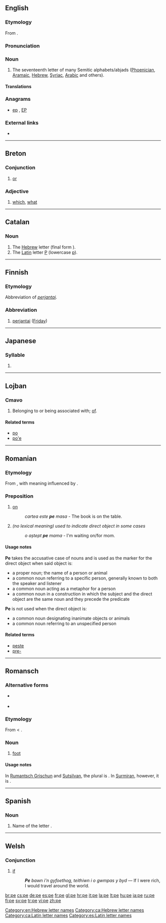 {{also|Appendix:Variations of "pe"}}
==English==

===Etymology===
From {{proto|Semitic|pay-|mouth}}.

===Pronunciation===
{{rfp|lang=en}}

===Noun===
{{en-noun|pl=pes}}
{{rfv-inflection|pes}}

# The seventeenth letter of many Semitic  alphabets/abjads ([[Phoenician]], [[Aramaic]], [[Hebrew]], [[Syriac]], [[Arabic]] and others).

====Translations====
{{trans-top|Semitic letter}}
{{trans-mid}}
{{trans-bottom}}

===Anagrams===
* [[ep#English|ep]] , [[EP#English|EP]]

===External links===
* {{pedialite}}

[[Category:en:Hebrew letter names]]

----

==Breton==

===Conjunction===
{{infl|br|conjunction}}

# [[or]]

===Adjective===
{{infl|br|adjective|interrogative adjective}}

# [[which]], [[what]]

----

==Catalan==

===Noun===
{{ca-noun|f}}
# The [[Appendix:Hebrew script|Hebrew]] letter [[פ|{{Hebr|פ}}]] (final form [[ף|{{Hebr|ף}}]]).
# The [[Appendix:Latin script|Latin]] letter [[P]] (lowercase [[p]]).

[[Category:ca:Hebrew letter names]]
[[Category:ca:Latin letter names]]

----

==Finnish==

===Etymology===
Abbreviation of ''[[perjantai]]''.

===Abbreviation===
{{infl|fi|abbreviation}}

# [[perjantai]] ([[Friday]])

----

==Japanese==

===Syllable===
{{ja-syllable|sc=Latn}}

# {{Latn-def|ja|syllable|ぺ|ペ|pe}}

----

==Lojban==

===Cmavo===
{{jbo-cmavo}}

# Belonging to or being associated with; [[of]].

====Related terms====
* [[po#Lojban|po]]
* [[po'e#Lojban|po'e]]

----

==Romanian==

===Etymology===
From {{etyl|la|ro}} {{term|per|lang=la}}, with meaning influenced by {{term|super|lang=la}}.

===Preposition===
{{ro-prep|a}}

# [[on]]
#: ''cartea este '''pe''' masa'' - The book is on the table.
# ''(no lexical meaning) used to indicate direct object in some cases''
#: ''o aștept '''pe''' mama'' - I'm waiting on/for mom.

====Usage notes====
'''Pe''' takes the accusative case of nouns and is used as the marker for the direct object when said object is:
* a proper noun; the name of a person or animal
* a common noun referring to a specific person, generally known to both the speaker and listener
* a common noun acting as a metaphor for a person
* a common noun in a construction in which the subject and the direct object are the same noun and they precede the predicate

'''Pe''' is not used when the direct object is:
* a common noun designating inanimate objects or animals
* a common noun referring to an unspecified person

====Related terms====
* [[peste]]
* [[pre-]]
----

==Romansch==

===Alternative forms===
* {{qualifier|Sursilvan}} {{l|rm|pei}}
* {{qualifier|Puter|Vallader}} {{l|rm|pè}}

===Etymology===
From {{etyl|la|rm}} {{term|pes|pēs|foot|lang=la}} < {{proto|Indo-European|pṓds|lang=rm}}.

===Noun===
{{infl|rm|noun|g=m|plural|pes|or|peis}}

# {{context|Rumantsch Grischun|Sutsilvan|Surmiran|anatomy|lang=rm}} [[foot]]

====Usage notes====
In [[Rumantsch Grischun]] and [[Sutsilvan]], the plural is {{term|pes|lang=rm}}. In [[Surmiran]], however, it is {{term|peis|lang=rm}}.

----

==Spanish==

===Noun===
{{es-noun|f|p=pe}}

# Name of the letter {{term|p}}.

[[Category:es:Latin letter names]]

----

==Welsh==

===Conjunction===
{{infl|cy|conjunction}}
# [[if]] 
#: '''''Pe''' bawn i'n gyfoethog, teithiwn i o gwmpas y byd'' — If I were rich, I would travel around the world.

[[br:pe]]
[[cs:pe]]
[[de:pe]]
[[es:pe]]
[[fr:pe]]
[[gl:pe]]
[[hr:pe]]
[[it:pe]]
[[la:pe]]
[[lt:pe]]
[[hu:pe]]
[[ja:pe]]
[[ru:pe]]
[[fi:pe]]
[[sv:pe]]
[[tr:pe]]
[[vi:pe]]
[[zh:pe]]